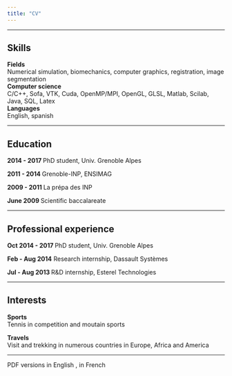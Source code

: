 ```yaml
---
title: "CV"
---
```


----

## Skills

**Fields**  
Numerical simulation, biomechanics, computer graphics, registration, image segmentation  
**Computer science**  
C/C++, Sofa, VTK, Cuda, OpenMP/MPI, OpenGL, GLSL, Matlab, Scilab, Java, SQL, Latex  
**Languages**  
English, spanish  

----

## Education

**2014 - 2017 ** PhD student, Univ. Grenoble Alpes  

**2011 - 2014 ** Grenoble-INP, ENSIMAG  

**2009 - 2011 ** La prépa des INP  

**June 2009 ** Scientific baccalareate  

----

## Professional experience

**Oct 2014 - 2017 ** PhD student, Univ. Grenoble Alpes  

**Feb - Aug 2014** Research internship, Dassault Systèmes  

**Jul - Aug 2013 ** R&D internship, Esterel Technologies  

----

## Interests

**Sports**  
Tennis in competition and moutain sports  

**Travels**  
Visit and trekking in numerous countries in Europe, Africa and America  

----

PDF versions in English <a href="cv-en-anglais"><i class="fa fa-file-pdf-o" aria-hidden="true"></i></a>, in French <a href="cv-en-francais"><i class="fa fa-file-pdf-o" aria-hidden="true"></i></a>







